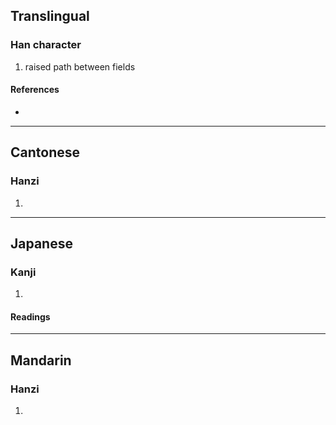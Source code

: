 {{character info/new}}
==Translingual==

===Han character===
{{Han char|rn=102|rad=田|as=08|sn=13|four=67047|canj=WEEE|ids=⿰田叕}}

# raised path between fields

====References====
* {{Han ref|kx=0765.020|dkj=21892|dj=1176.020|hdz=42549.060|uh=7577|ud=30071|bh=DEC5|bd=57029}}

----

==Cantonese==

===Hanzi===
{{yue-hanzi|jyut=zyut3|y=jyut3}}

# {{defn|lang=yue|sort=田08}}

----

==Japanese==

===Kanji===
{{ja-kanji|grade=|rs=田08}}

# {{defn|lang=ja|sort=田08}}

====Readings====
{{ja-readings
|goon=たい, てち
|kanon=てい, てつ
|kun=なわて
|nanori=}}

----

==Mandarin==

===Hanzi===
{{cmn-hanzi|pin=[[chuò]] ([[chuo4]]), [[zhuó]] ([[zhuo2]])|wg=ch'o<sup>4</sup>, cho<sup>2</sup>}}

# {{defn|lang=cmn|sort=田08}}
